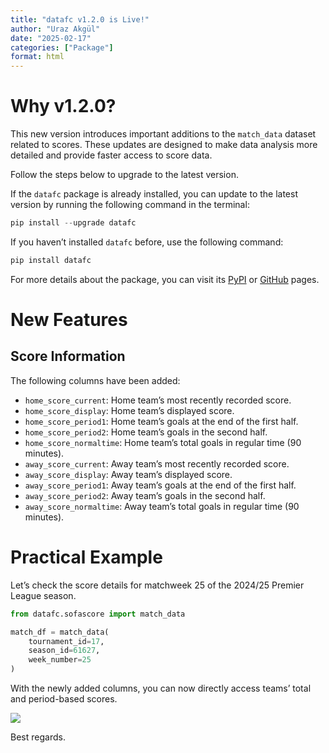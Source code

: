 ```yaml
---
title: "datafc v1.2.0 is Live!"
author: "Uraz Akgül"
date: "2025-02-17"
categories: ["Package"]
format: html
---
```


# Why v1.2.0?

This new version introduces important additions to the `match_data` dataset related to scores. These updates are designed to make data analysis more detailed and provide faster access to score data.

Follow the steps below to upgrade to the latest version.

If the `datafc` package is already installed, you can update to the latest version by running the following command in the terminal:

```python
pip install --upgrade datafc
```

If you haven't installed `datafc` before, use the following command:

```python
pip install datafc
```

For more details about the package, you can visit its [PyPI](https://pypi.org/project/datafc/){target="_blank"} or [GitHub](https://github.com/urazakgul/datafc){target="_blank"} pages.

# New Features

## Score Information

The following columns have been added:

* `home_score_current`: Home team's most recently recorded score.
* `home_score_display`: Home team's displayed score.
* `home_score_period1`: Home team's goals at the end of the first half.
* `home_score_period2`: Home team's goals in the second half.
* `home_score_normaltime`: Home team's total goals in regular time (90 minutes).
* `away_score_current`: Away team's most recently recorded score.
* `away_score_display`: Away team's displayed score.
* `away_score_period1`: Away team's goals at the end of the first half.
* `away_score_period2`: Away team's goals in the second half.
* `away_score_normaltime`: Away team's total goals in regular time (90 minutes).

# Practical Example

Let's check the score details for matchweek 25 of the 2024/25 Premier League season.

```python
from datafc.sofascore import match_data

match_df = match_data(
    tournament_id=17,
    season_id=61627,
    week_number=25
)
```

With the newly added columns, you can now directly access teams' total and period-based scores.

![](imgs/img1.PNG)

Best regards.